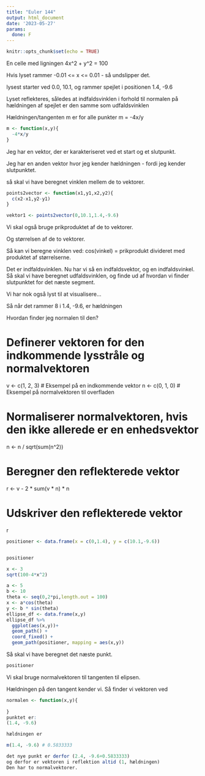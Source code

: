 ```yaml
---
title: "Euler 144"
output: html_document
date: '2023-05-27'
params:
  done: F
---
```


```r
knitr::opts_chunk$set(echo = TRUE)
```


En celle med ligningen 4x^2 + y^2 = 100

Hvis lyset rammer -0.01 <= x <= 0.01 - så undslipper det.

lysest starter ved 0.0, 10.1, og rammer spejlet i positionen
1.4, -9.6

Lyset reflekteres, således at indfaldsvinklen i forhold til normalen på hældningen
af spejlet er den samme som udfaldsvinklen

Hældningen/tangenten m er for alle punkter m = -4x/y

```r
m <- function(x,y){
  -4*x/y
}
```


Jeg har en vektor, der er karakteriseret ved et start og et slutpunkt. 

Jeg har en anden vektor hvor jeg kender hældningen - fordi jeg kender slutpunktet.

så skal vi have beregnet vinklen mellem de to vektorer. 

```r
points2vector <- function(x1,y1,x2,y2){
  c(x2-x1,y2-y1)
}
```

```r
vektor1 <- points2vector(0,10.1,1.4,-9.6)

```
Vi skal også bruge prikproduktet af de to vektorer.

Og størrelsen af de to vektorer.

Så kan vi beregne vinklen ved:
cos(vinkel) = prikprodukt divideret med produktet af størrelserne.

Det er indfaldsvinklen. Nu har vi så en indfaldsvektor, og en indfaldsvinkel.
Så skal vi have beregnet udfaldsvinklen, og finde ud af hvordan vi finder 
slutpunktet for det næste segment.


Vi har nok også lyst til at visualisere...


Så når det rammer 8 i 1.4, -9.6, er hældningen


Hvordan finder jeg normalen til den?



# Definerer vektoren for den indkommende lysstråle og normalvektoren
v <- c(1, 2, 3) # Eksempel på en indkommende vektor
n <- c(0, 1, 0) # Eksempel på normalvektoren til overfladen

# Normaliserer normalvektoren, hvis den ikke allerede er en enhedsvektor
n <- n / sqrt(sum(n^2))

# Beregner den reflekterede vektor
r <- v - 2 * sum(v * n) * n

# Udskriver den reflekterede vektor
r


```r
positioner <- data.frame(x = c(0,1.4), y = c(10.1,-9.6))


positioner

```

```r
x <- 3
sqrt(100-4*x^2)
```
```r
a <- 5
b <- 10
theta <- seq(0,2*pi,length.out = 100)
x <- a*cos(theta)
y <- b * sin(theta)
ellipse_df <- data.frame(x,y)
ellipse_df %>% 
  ggplot(aes(x,y))+
  geom_path() +
  coord_fixed() +
  geom_path(positioner, mapping = aes(x,y))
```

Så skal vi have beregnet det næste punkt. 

```r
positioner
```

Vi skal bruge normalvektoren til tangenten til elipsen.

Hældningen på den tangent kender vi. Så finder vi vektoren ved

```r
normalen <- function(x,y){
  
}
punktet er:
(1.4, -9.6)

hældningen er

m(1.4, -9.6) # 0.5833333

det nye punkt er derfor (2.4, -9.6+0.5833333) 
og derfor er vektoren i reflektion altid (1, hældningen)
Den har to normalvektorer.

```


```r

```

